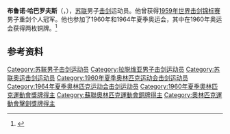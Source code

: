 {{NoteTA|G1=Sports}}
'''布鲁诺·哈巴罗夫斯'''（{{lang-lv|Bruno Habārovs}}，{{bd|1939年|4月30日|1994年|8月29日|}}），[[苏联|苏联]]男子[[击剑|击剑]]运动员。他曾获得[[1959年世界击剑锦标赛|1959年世界击剑锦标赛]]男子重剑个人冠军。他也参加了1960年和1964年夏季奥运会，其中在1960年奥运会获得两枚铜牌。<ref>{{Cite web|title=Bruno KHABAROV|url=https://www.olympic.org/bruno-khabarov|accessdate=2021-03-13|date=2021-03-13|work=International Olympic Committee|language=en|archive-date=2017-03-26|archive-url=https://web.archive.org/web/20170326184949/https://www.olympic.org/bruno-khabarov|dead-url=no}}</ref>

== 参考资料 ==
{{reflist}}

{{世界击剑锦标赛男子重剑个人冠军}}

{{Authority control}}
{{DEFAULTSORT:Habārovs}}
[[Category:苏联男子击剑运动员|Category:苏联男子击剑运动员]]
[[Category:拉脱维亚男子击剑运动员|Category:拉脱维亚男子击剑运动员]]
[[Category:苏联奥运击剑运动员|Category:苏联奥运击剑运动员]]
[[Category:1960年夏季奥林匹克运动会击剑运动员|Category:1960年夏季奥林匹克运动会击剑运动员]]
[[Category:1964年夏季奥林匹克运动会击剑运动员|Category:1964年夏季奥林匹克运动会击剑运动员]]
[[Category:1960年夏季奧林匹克運動會獎牌得主|Category:1960年夏季奧林匹克運動會獎牌得主]]
[[Category:蘇聯奧林匹克運動會銅牌得主|Category:蘇聯奧林匹克運動會銅牌得主]]
[[Category:奧林匹克運動會擊劍獎牌得主|Category:奧林匹克運動會擊劍獎牌得主]]